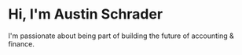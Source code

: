 # Hi, I'm Austin Schrader

I'm passionate about being part of building the future of accounting & finance.
